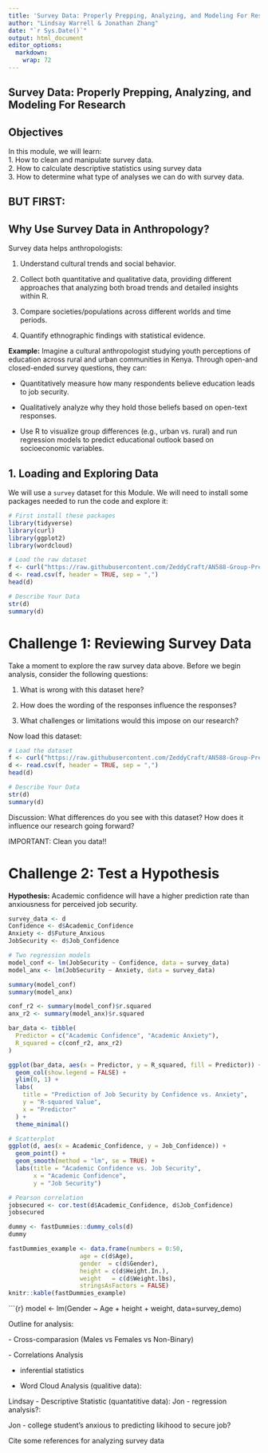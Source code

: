 ---
title: 'Survey Data: Properly Prepping, Analyzing, and Modeling For Research'
author: "Lindsay Warrell & Jonathan Zhang"
date: "`r Sys.Date()`"
output: html_document
editor_options: 
  markdown: 
    wrap: 72
---

## **Survey Data: Properly Prepping, Analyzing, and Modeling For Research**

## Objectives

| In this module, we will learn:
| 1. How to clean and manipulate survey data.
| 2. How to calculate descriptive statistics using survey data
| 3. How to determine what type of analyses we can do with survey data.

## **BUT FIRST:**

## **Why Use Survey Data in Anthropology?**

Survey data helps anthropologists:

1.  Understand cultural trends and social behavior.

2.  Collect both quantitative and qualitative data, providing different
    approaches that analyzing both broad trends and detailed insights
    within R.

3.  Compare societies/populations across different worlds and time
    periods.

4.  Quantify ethnographic findings with statistical evidence.

**Example:** Imagine a cultural anthropologist studying youth
perceptions of education across rural and urban communities in Kenya.
Through open-and closed-ended survey questions, they can:

-   Quantitatively measure how many respondents believe education leads
    to job security.

-   Qualitatively analyze why they hold those beliefs based on open-text
    responses.

-   Use R to visualize group differences (e.g., urban vs. rural) and run
    regression models to predict educational outlook based on
    socioeconomic variables.

## **1. Loading and Exploring Data**

We will use a `survey` dataset for this Module. We will need to install
some packages needed to run the code and explore it:

```{r}
# First install these packages
library(tidyverse)
library(curl)
library(ggplot2)
library(wordcloud)
```

```{r}
# Load the raw dataset
f <- curl("https://raw.githubusercontent.com/ZeddyCraft/AN588-Group-Presentation/refs/heads/main/Cleaned_Survey.csv")
d <- read.csv(f, header = TRUE, sep = ",")
head(d)
```

```{r}
# Describe Your Data
str(d)
summary(d)
```

# Challenge 1: Reviewing Survey Data
Take a moment to explore the raw survey data above. Before we begin analysis, consider the following questions:

1. What is wrong with this dataset here? 

2. How does the wording of the responses influence the responses?

3. What challenges or limitations would this impose on our research?

Now load this dataset:
```{r}
# Load the dataset
f <- curl("https://raw.githubusercontent.com/ZeddyCraft/AN588-Group-Presentation/refs/heads/main/Cleaned_Survey.csv")
d <- read.csv(f, header = TRUE, sep = ",")
head(d)
```

```{r}
# Describe Your Data
str(d)
summary(d)
```

Discussion: What differences do you see with this dataset? How does it influence our research going forward?

IMPORTANT: Clean you data!!


# Challenge 2: Test a Hypothesis

**Hypothesis:** Academic confidence will have a higher prediction rate than anxiousness for perceived job security.

```{r}
survey_data <- d
Confidence <- d$Academic_Confidence
Anxiety <- d$Future_Anxious
JobSecurity <- d$Job_Confidence
```

```{r}
# Two regression models
model_conf <- lm(JobSecurity ~ Confidence, data = survey_data)
model_anx <- lm(JobSecurity ~ Anxiety, data = survey_data)

summary(model_conf)
summary(model_anx)
```

```{r}
conf_r2 <- summary(model_conf)$r.squared
anx_r2 <- summary(model_anx)$r.squared

bar_data <- tibble(
  Predictor = c("Academic Confidence", "Academic Anxiety"),
  R_squared = c(conf_r2, anx_r2)
)

ggplot(bar_data, aes(x = Predictor, y = R_squared, fill = Predictor)) +
  geom_col(show.legend = FALSE) +
  ylim(0, 1) +
  labs(
    title = "Prediction of Job Security by Confidence vs. Anxiety",
    y = "R-squared Value",
    x = "Predictor"
  ) +
  theme_minimal()
```


```{r}
# Scatterplot
ggplot(d, aes(x = Academic_Confidence, y = Job_Confidence)) +
  geom_point() +
  geom_smooth(method = "lm", se = TRUE) +
  labs(title = "Academic Confidence vs. Job Security",
       x = "Academic Confidence",
       y = "Job Security")

# Pearson correlation
jobsecured <- cor.test(d$Academic_Confidence, d$Job_Confidence)
jobsecured
```

```{r}
dummy <- fastDummies::dummy_cols(d)
dummy
```

```{r}
fastDummies_example <- data.frame(numbers = 0:50,
                    age = c(d$Age),
                    gender  = c(d$Gender),
                    height = c(d$Height.In.),
                    weight   = c(d$Weight.lbs),
                    stringsAsFactors = FALSE)
knitr::kable(fastDummies_example)
```

\`\`\`{r} model \<- lm(Gender \~ Age + height + weight,
data=survey_demo)

Outline for analysis:

\- Cross-comparasion (Males vs Females vs Non-Binary)

\- Correlations Analysis

 - inferential statistics

 - Word Cloud Analysis (qualitive data):

Lindsay - Descriptive Statistic (quantatitive data): Jon - regression
analysis?:

Jon - college student's anxious to predicting likihood to secure job?

Cite some references for analyzing survey data
